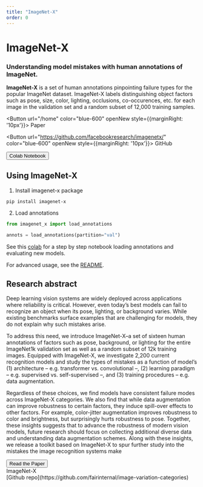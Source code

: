 ```yaml
---
title: "ImageNet-X"
order: 0
---
```


<Content color="indigo-200" spaceTop spaceBottom>

# ImageNet-X

### Understanding model mistakes with human annotations of ImageNet.

**ImageNet-X** is a set of human annotations pinpointing failure types for the popular ImageNet dataset. ImageNet-X labels distinguishing object factors such as pose, size, color, lighting, occlusions, co-occurences, etc. for each image in the validation set and
a random subset of 12,000 training samples.

<Button url="/home" color="blue-600" openNew style={{marginRight: '10px'}}>
Paper
</Button> 

<Button url="https://github.com/facebookresearch/imagenetx/" color="blue-600" openNew style={{marginRight: '10px'}}>
GitHub
</Button>

<Button url="https://colab.research.google.com/drive/1snegwqRKjqjwBEyq0-YY9_NOmTai8hT_?usp=sharing" color="blue-600" openNew>
Colab Notebook
</Button>

</Content>

<Gallery color="indigo-200" fullWidth spaceBottom>
  <Image url="/assets/images/landing.png" />
</Gallery>

<Content noteLeft="ImageNet-X can be used to surface mistake types for any ImageNet classifier" spaceTop spaceBottom>

## Using ImageNet-X

1. Install imagenet-x package

```
pip install imagenet-x
```

2. Load annotations
```python
from imagenet_x import load_annotations

annots = load_annotations(partition="val")
```

See this [colab](https://colab.research.google.com/drive/1snegwqRKjqjwBEyq0-YY9_NOmTai8hT_?usp=sharing) for a step by step notebook loading annotations and evaluating new models.

For advanced usage, see the [README](https://github.com/facebookresearch/imagenetx/).

</Content>

<Content spaceBottom>

## Research abstract

Deep learning vision systems are widely deployed across applications where reliability is critical.
However, even today’s best models can fail to recognize an object when its pose, lighting, or background varies.
While existing benchmarks surface examples that are challenging for models, they do not explain why such mistakes arise.

To address this need, we introduce ImageNet-X–a set of sixteen human annotations of factors such as pose, background, or lighting for the entire ImageNet1k validation set as well as a random subset of 12k training images.
Equipped with ImageNet-X, we investigate 2,200 current recognition models and study the types of mistakes as a function of model’s
(1) architecture – e.g. transformer vs. convolutional –, (2) learning paradigm – e.g. supervised vs. self-supervised –, and (3) training procedures – e.g. data augmentation.

Regardless of these choices, we find models have consistent failure modes across ImageNet-X categories.
We also find that while data augmentation can improve robustness to certain factors, they induce spill-over effects to other factors.
For example, color-jitter augmentation improves robustness to color and brightness, but surprisingly hurts robustness to pose.
Together, these insights suggests that to advance the robustness of modern vision models, future research should focus on collecting additional diverse data and understanding data augmentation schemes.
Along with these insights, we release a toolkit based on ImageNet-X to spur further study into the mistakes the image recognition systems make

<Button url="/home" color="blue-600" openNew>
  Read the Paper
</Button> 

</Content>


<Footer columns>
  <div>
  ImageNet-X
  </div>

  <div>
  [Github repo](https://github.com/fairinternal/image-variation-categories)  
  </div>
</Footer>
